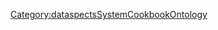 {{{info|add title=New Team|edit title=Edit Team|page name=C<unique number;random;10>}}}

{{FormHeader|Team}}
{{StandardFormSections}}
{{FormFooter}}

<noinclude>[[Category:dataspectsSystemCookbookOntology]]</noinclude>